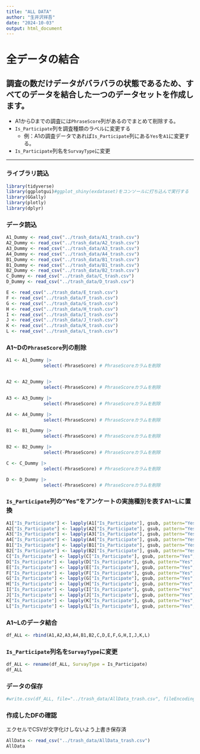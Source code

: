---
title: "ALL DATA"
author: "生井沢祥吾"
date: "2024-10-03"
output: html_document
---

# 全データの結合
## 調査の数だけデータがバラバラの状態であるため、すべてのデータを結合した一つのデータセットを作成します。
- A1からDまでの調査には`PhraseScore`列があるのでまとめて削除する。
- `Is_Participate`列を調査種類のラベルに変更する
  - 例：A1の調査データであれば`Is_Participate`列にある`Yes`を`A1`に変更する。
- `Is_Participate`列名を`SurvayType`に変更

--- 




### ライブラリ読込
```{r}
library(tidyverse)
library(ggplotgui)#ggplot_shiny(exdataset)をコンソールに打ち込んで実行する
library(GGally)
library(plotly)
library(dplyr)
```

### データ読込
```{r}
A1_Dummy <- read_csv("../trash_data/A1_trash.csv")
A2_Dummy <- read_csv("../trash_data/A2_trash.csv")
A3_Dummy <- read_csv("../trash_data/A3_trash.csv")
A4_Dummy <- read_csv("../trash_data/A4_trash.csv")
B1_Dummy <- read_csv("../trash_data/B1_trash.csv")
B1_Dummy <- read_csv("../trash_data/B1_trash.csv")
B2_Dummy <- read_csv("../trash_data/B2_trash.csv")
C_Dummy <- read_csv("../trash_data/C_trash.csv")
D_Dummy <- read_csv("../trash_data/D_trash.csv")

E <- read_csv("../trash_data/E_trash.csv")
F <- read_csv("../trash_data/F_trash.csv")
G <- read_csv("../trash_data/G_trash.csv")
H <- read_csv("../trash_data/H_trash.csv")
I <- read_csv("../trash_data/I_trash.csv")
J <- read_csv("../trash_data/J_trash.csv")
K <- read_csv("../trash_data/K_trash.csv")
L <- read_csv("../trash_data/L_trash.csv")
```


### A1~Dの`PhraseScore`列の削除
```{r}
A1 <- A1_Dummy |>
              select(-PhraseScore) # PhraseScoreカラムを削除


A2 <- A2_Dummy |>
              select(-PhraseScore) # PhraseScoreカラムを削除

A3 <- A3_Dummy |>
              select(-PhraseScore) # PhraseScoreカラムを削除

A4 <- A4_Dummy |>
              select(-PhraseScore) # PhraseScoreカラムを削除

B1 <- B1_Dummy |>
              select(-PhraseScore) # PhraseScoreカラムを削除

B2 <- B2_Dummy |>
              select(-PhraseScore) # PhraseScoreカラムを削除

C <- C_Dummy |>
              select(-PhraseScore) # PhraseScoreカラムを削除

D <- D_Dummy |>
              select(-PhraseScore) # PhraseScoreカラムを削除
```

### `Is_Participate`列の”Yes”をアンケートの実施種別を表すA1~Lに置換
```{r}
A1["Is_Participate"] <- lapply(A1["Is_Participate"], gsub, pattern="Yes", replacement = "A1")
A2["Is_Participate"] <- lapply(A2["Is_Participate"], gsub, pattern="Yes", replacement = "A2")
A3["Is_Participate"] <- lapply(A3["Is_Participate"], gsub, pattern="Yes", replacement = "A3")
A4["Is_Participate"] <- lapply(A4["Is_Participate"], gsub, pattern="Yes", replacement = "A4")
B1["Is_Participate"] <- lapply(B1["Is_Participate"], gsub, pattern="Yes", replacement = "B1")
B2["Is_Participate"] <- lapply(B2["Is_Participate"], gsub, pattern="Yes", replacement = "B1")
C["Is_Participate"] <- lapply(C["Is_Participate"], gsub, pattern="Yes", replacement = "C")
D["Is_Participate"] <- lapply(D["Is_Participate"], gsub, pattern="Yes", replacement = "D")
E["Is_Participate"] <- lapply(E["Is_Participate"], gsub, pattern="Yes", replacement = "E")
F["Is_Participate"] <- lapply(F["Is_Participate"], gsub, pattern="Yes", replacement = "F")
G["Is_Participate"] <- lapply(G["Is_Participate"], gsub, pattern="Yes", replacement = "G")
H["Is_Participate"] <- lapply(H["Is_Participate"], gsub, pattern="Yes", replacement = "H")
I["Is_Participate"] <- lapply(I["Is_Participate"], gsub, pattern="Yes", replacement = "I")
J["Is_Participate"] <- lapply(J["Is_Participate"], gsub, pattern="Yes", replacement = "J")
K["Is_Participate"] <- lapply(K["Is_Participate"], gsub, pattern="Yes", replacement = "K")
L["Is_Participate"] <- lapply(L["Is_Participate"], gsub, pattern="Yes", replacement = "L")
```

### A1~Lのデータ結合
```{r}
df_ALL <- rbind(A1,A2,A3,A4,B1,B2,C,D,E,F,G,H,I,J,K,L)

```

### `Is_Participate`列名を`SurvayType`に変更
```{r}
df_ALL <- rename(df_ALL, SurvayType = Is_Participate)
df_ALL
```

### データの保存
```{r}
#write.csv(df_ALL, file="../trash_data/AllData_trash.csv", fileEncoding = "CP932") # csv形式
```




### 作成したDFの確認
エクセルでCSVが文字化けしないよう上書き保存済
```{r}
AllData <- read_csv("../trash_data/AllData_trash.csv")
AllData
```





